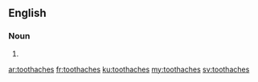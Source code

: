 ==English==

===Noun===
{{head|en|noun plural form}}

# {{plural of|toothache|lang=en}}

[[ar:toothaches]]
[[fr:toothaches]]
[[ku:toothaches]]
[[my:toothaches]]
[[sv:toothaches]]